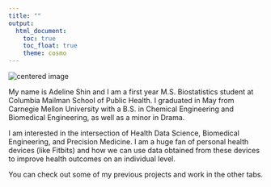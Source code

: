 ```yaml
---
title: ""
output: 
  html_document:
    toc: true
    toc_float: true
    theme: cosmo
---
```


<img src="./files/DSC_0082.jpg" alt="centered image">

My name is Adeline Shin and I am a first year M.S. Biostatistics student at Columbia Mailman School of Public Health. I graduated in May from Carnegie Mellon University with a B.S. in Chemical Engineering and Biomedical Engineering, as well as a minor in Drama.

I am interested in the intersection of Health Data Science, Biomedical Engineering, and Precision Medicine. I am a huge fan of personal health devices (like Fitbits) and how we can use data obtained from these devices to improve health outcomes on an individual level.

You can check out some of my previous projects and work in the other tabs.
